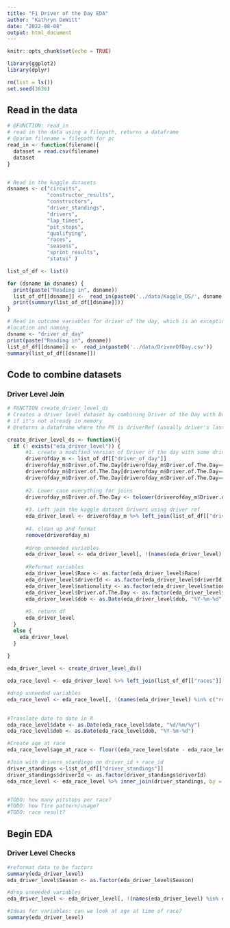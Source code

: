 ```yaml
---
title: "F1 Driver of the Day EDA"
author: "Kathryn DeWitt"
date: "2022-08-08"
output: html_document
---
```


```r
knitr::opts_chunk$set(echo = TRUE)

library(ggplot2)
library(dplyr)

rm(list = ls())
set.seed(3636)
```

## Read in the data

```r
# @FUNCTION: read_in
# read in the data using a filepath, returns a dataframe
# @param filename = filepath for pc
read_in <- function(filename){
  dataset = read.csv(filename)
  dataset
}


# Read in the kaggle datasets
dsnames <- c("circuits",
             "constructor_results",
             "constructors",
             "driver_standings",
             "drivers",
             "lap_times",
             "pit_stops",
             "qualifying",
             "races",
             "seasons",
             "sprint_results",
             "status" )

list_of_df <- list()

for (dsname in dsnames) {
  print(paste("Reading in", dsname))
  list_of_df[[dsname]] <-  read_in(paste0('../data/Kaggle_DS/', dsname, '.csv'))
  print(summary(list_of_df[[dsname]]))
}

# Read in outcome variables for driver of the day, which is an exception in 
#location and naming
dsname <- "driver_of_day"
print(paste("Reading in", dsname))
list_of_df[[dsname]] <-  read_in(paste0('../data/DriverOfDay.csv'))
summary(list_of_df[[dsname]])
```


## Code to combine datasets

### Driver Level Join

```r
# FUNCTION create_driver_level_ds
# Creates a driver level dataset by combining Driver of the Day with Driver Data 
# if it's not already in memory
# @returns a dataframe where the PK is driverRef (usually driver's last name, all lower)

create_driver_level_ds <- function(){
  if (! exists("eda_driver_level")) {
      #1. create a modified version of Driver of the day with some driver reference updates
      driverofday_m <- list_of_df[["driver_of_day"]]
      driverofday_m$Driver.of.The.Day[driverofday_m$Driver.of.The.Day=="Verstappen"] <- c("max_verstappen")
      driverofday_m$Driver.of.The.Day[driverofday_m$Driver.of.The.Day=="Kyvat"] <- c("kvyat") #spelling error that needs to be fixed
      driverofday_m$Driver.of.The.Day[driverofday_m$Driver.of.The.Day=="Magnussen"] <- c("kevin_magnussen")
      
      #2. Lower case everything for joins
      driverofday_m$Driver.of.The.Day <- tolower(driverofday_m$Driver.of.The.Day)
      
      #3. Left join the kaggle dataset Drivers using driver ref
      eda_driver_level <- driverofday_m %>% left_join(list_of_df[["drivers"]], by = c("Driver.of.The.Day" = "driverRef"))
      
      #4. clean up and format
      remove(driverofday_m)
      
      #drop unneeded variables 
      eda_driver_level <- eda_driver_level[, !(names(eda_driver_level) %in% c("number", "code", "forename", "surname", "url"))]
      
      #Reformat variables
      eda_driver_level$Race <- as.factor(eda_driver_level$Race)
      eda_driver_level$driverId <- as.factor(eda_driver_level$driverId)
      eda_driver_level$nationality <- as.factor(eda_driver_level$nationality)
      eda_driver_level$Driver.of.The.Day <- as.factor(eda_driver_level$Driver.of.The.Day)
      eda_driver_level$dob <- as.Date(eda_driver_level$dob, "%Y-%m-%d")
      
      #5. return df
      eda_driver_level
  }
  else {
    eda_driver_level
  }
  
}

eda_driver_level <- create_driver_level_ds()

```

```r
eda_race_level <- eda_driver_level %>% left_join(list_of_df[["races"]], by = c("Race" = "name", "Season" = "year"))

#drop unneeded variables 
eda_race_level <- eda_race_level[, !(names(eda_driver_level) %in% c("round", "url"))]
      

#Translate date to date in R
eda_race_level$date <- as.Date(eda_race_level$date, "%d/%m/%y")
eda_race_level$dob <- as.Date(eda_race_level$dob, "%Y-%m-%d")

#Create age at race
eda_race_level$age_at_race <- floor((eda_race_level$date - eda_race_level$dob) / 365.25)

#Join with drivers_standings on driver_id + race_id 
driver_standings <-list_of_df[["driver_standings"]]
driver_standings$driverId <- as.factor(driver_standings$driverId)
eda_race_level <- eda_race_level %>% inner_join(driver_standings, by = c("raceId", "driverId"))


#TODO: how many pitstops per race?
#TODO: how Tire pattern/usage?
#TODO: race result?
```


## Begin EDA

### Driver Level Checks

```r
#reformat data to be factors
summary(eda_driver_level)
eda_driver_level$Season <- as.factor(eda_driver_level$Season)

#drop unneeded variables 
eda_driver_level <- eda_driver_level[, !(names(eda_driver_level) %in% c("number", "code", "forename", "surname", "url"))]

#Ideas for variables: can we look at age at time of race?
summary(eda_driver_level)
```

